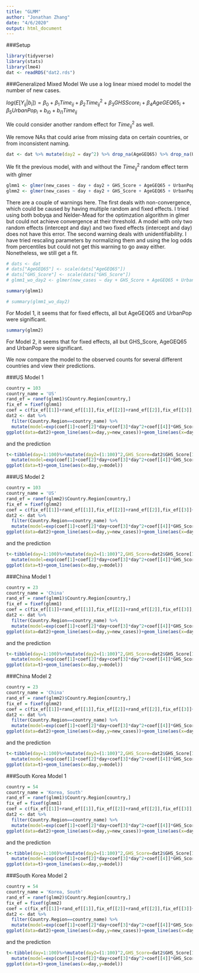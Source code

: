 ```yaml
---
title: "GLMM"
author: "Jonathan Zhang"
date: "4/6/2020"
output: html_document
---
```


###Setup
```r
library(tidyverse)
library(stats)
library(lme4)
dat <- readRDS("dat2.rds")
```
###Generalized Mixed Model
We use a log linear mixed model to model the number of new cases.

$log(E[Y_{ij}|b_i])=\beta_0+\beta_1 Time_{ij}+\beta_2 Time_{ij}^2+\beta_3 GHSScore_i+\beta_4 AgeGEQ65_i+\beta_5 UrbanPop_i+b_{i0}+b_{i1}Time_{ij}$

We could consider another random effect for $Time_{ij}^2$ as well.

We remove NAs that could arise from missing data on certain countries, or from inconsistent naming.
```r
dat <- dat %>% mutate(day2 = day^2) %>% drop_na(AgeGEQ65) %>% drop_na(UrbanPop)
```

We fit the previous model, with and without the $Time_{ij}^2$ random effect term with glmer

```r
glmm1 <- glmer(new_cases ~ day + day2 + GHS_Score + AgeGEQ65 + UrbanPop + (day | Country.Region), data = dat, family = poisson)
glmm2 <- glmer(new_cases ~ day + day2 + GHS_Score + AgeGEQ65 + UrbanPop + (day + day2 | Country.Region), data = dat, family = poisson)
```

There are a couple of warnings here. The first deals with non-convergence, which could be caused by having multiple random and fixed effects. I tried using both bobyqa and Nelder-Mead for the optimzation algorithm in glmer but could not achieve convergence at their threshold. A model with only two random effects (intercept and day) and two fixed effects (intercept and day) does not have this error. The second warning deals with unidentifiability. I have tried rescaling parameters by normalizing them and using the log odds from percentiles but could not get this warning to go away either. Nonetheless, we still get a fit.

```r
# dats <- dat
# dats["AgeGEQ65"] <- scale(dats["AgeGEQ65"])
# dats["GHS_Score"] <- scale(dats["GHS_Score"])
# glmm1_wo_day2 <- glmer(new_cases ~ day + GHS_Score + AgeGEQ65 + UrbanPop + (day | Country.Region), data = dats, family = poisson)
```

```r
summary(glmm1)
```
```r
# summary(glmm1_wo_day2)
```

For Model 1, it seems that for fixed effects, all but AgeGEQ65 and UrbanPop were significant.

```r
summary(glmm2)
```

For Model 2, it seems that for fixed effects, all but GHS_Score, AgeGEQ65 and UrbanPop were significant.

We now compare the model to the observed counts for several different countries and view their predictions.

###US Model 1

```r
country = 103
country_name = 'US'
rand_ef = ranef(glmm1)$Country.Region[country,]
fix_ef = fixef(glmm1)
coef = c(fix_ef[[1]]+rand_ef[[1]],fix_ef[[2]]+rand_ef[[2]],fix_ef[[3]],fix_ef[[4]],fix_ef[[5]],fix_ef[[6]])
dat2 <- dat %>% 
  filter(Country.Region==country_name) %>% 
  mutate(model=exp(coef[1]+coef[2]*day+coef[3]*day^2+coef[[4]]*GHS_Score+fix_ef[[5]]*AgeGEQ65+fix_ef[[6]]*UrbanPop))
ggplot(data=dat2)+geom_line(aes(x=day,y=new_cases))+geom_line(aes(x=day,y=model))
```

and the prediction

```r
t<-tibble(day=1:100)%>%mutate(day2=(1:100)^2,GHS_Score=dat2$GHS_Score[1],AgeGEQ65=dat2$AgeGEQ65[1],UrbanPop=dat2$UrbanPop[1])%>%
  mutate(model=exp(coef[1]+coef[2]*day+coef[3]*day^2+coef[[4]]*GHS_Score+fix_ef[[5]]*AgeGEQ65+fix_ef[[6]]*UrbanPop))
ggplot(data=t)+geom_line(aes(x=day,y=model))
```

###US Model 2

```r
country = 103
country_name = 'US'
rand_ef = ranef(glmm2)$Country.Region[country,]
fix_ef = fixef(glmm2)
coef = c(fix_ef[[1]]+rand_ef[[1]],fix_ef[[2]]+rand_ef[[2]],fix_ef[[3]]+rand_ef[[3]],fix_ef[[4]],fix_ef[[5]],fix_ef[[6]])
dat2 <- dat %>% 
  filter(Country.Region==country_name) %>% 
  mutate(model=exp(coef[1]+coef[2]*day+coef[3]*day^2+coef[[4]]*GHS_Score+fix_ef[[5]]*AgeGEQ65+fix_ef[[6]]*UrbanPop))
ggplot(data=dat2)+geom_line(aes(x=day,y=new_cases))+geom_line(aes(x=day,y=model))
```

and the prediction

```r
t<-tibble(day=1:100)%>%mutate(day2=(1:100)^2,GHS_Score=dat2$GHS_Score[1],AgeGEQ65=dat2$AgeGEQ65[1],UrbanPop=dat2$UrbanPop[1])%>%
  mutate(model=exp(coef[1]+coef[2]*day+coef[3]*day^2+coef[[4]]*GHS_Score+fix_ef[[5]]*AgeGEQ65+fix_ef[[6]]*UrbanPop))
ggplot(data=t)+geom_line(aes(x=day,y=model))
```

###China Model 1

```r
country = 23
country_name = 'China'
rand_ef = ranef(glmm1)$Country.Region[country,]
fix_ef = fixef(glmm1)
coef = c(fix_ef[[1]]+rand_ef[[1]],fix_ef[[2]]+rand_ef[[2]],fix_ef[[3]],fix_ef[[4]],fix_ef[[5]],fix_ef[[6]])
dat2 <- dat %>% 
  filter(Country.Region==country_name) %>% 
  mutate(model=exp(coef[1]+coef[2]*day+coef[3]*day^2+coef[[4]]*GHS_Score+fix_ef[[5]]*AgeGEQ65+fix_ef[[6]]*UrbanPop))
ggplot(data=dat2)+geom_line(aes(x=day,y=new_cases))+geom_line(aes(x=day,y=model))
```

and the prediction

```r
t<-tibble(day=1:100)%>%mutate(day2=(1:100)^2,GHS_Score=dat2$GHS_Score[1],AgeGEQ65=dat2$AgeGEQ65[1],UrbanPop=dat2$UrbanPop[1])%>%
  mutate(model=exp(coef[1]+coef[2]*day+coef[3]*day^2+coef[[4]]*GHS_Score+fix_ef[[5]]*AgeGEQ65+fix_ef[[6]]*UrbanPop))
ggplot(data=t)+geom_line(aes(x=day,y=model))
```

###China Model 2

```r
country = 23
country_name = 'China'
rand_ef = ranef(glmm2)$Country.Region[country,]
fix_ef = fixef(glmm2)
coef = c(fix_ef[[1]]+rand_ef[[1]],fix_ef[[2]]+rand_ef[[2]],fix_ef[[3]]+rand_ef[[3]],fix_ef[[4]],fix_ef[[5]],fix_ef[[6]])
dat2 <- dat %>% 
  filter(Country.Region==country_name) %>% 
  mutate(model=exp(coef[1]+coef[2]*day+coef[3]*day^2+coef[[4]]*GHS_Score+fix_ef[[5]]*AgeGEQ65+fix_ef[[6]]*UrbanPop))
ggplot(data=dat2)+geom_line(aes(x=day,y=new_cases))+geom_line(aes(x=day,y=model))
```

and the prediction

```r
t<-tibble(day=1:100)%>%mutate(day2=(1:100)^2,GHS_Score=dat2$GHS_Score[1],AgeGEQ65=dat2$AgeGEQ65[1],UrbanPop=dat2$UrbanPop[1])%>%
  mutate(model=exp(coef[1]+coef[2]*day+coef[3]*day^2+coef[[4]]*GHS_Score+fix_ef[[5]]*AgeGEQ65+fix_ef[[6]]*UrbanPop))
ggplot(data=t)+geom_line(aes(x=day,y=model))
```

###South Korea Model 1

```r
country = 54
country_name = 'Korea, South'
rand_ef = ranef(glmm1)$Country.Region[country,]
fix_ef = fixef(glmm1)
coef = c(fix_ef[[1]]+rand_ef[[1]],fix_ef[[2]]+rand_ef[[2]],fix_ef[[3]],fix_ef[[4]],fix_ef[[5]],fix_ef[[6]])
dat2 <- dat %>% 
  filter(Country.Region==country_name) %>% 
  mutate(model=exp(coef[1]+coef[2]*day+coef[3]*day^2+coef[[4]]*GHS_Score+fix_ef[[5]]*AgeGEQ65+fix_ef[[6]]*UrbanPop))
ggplot(data=dat2)+geom_line(aes(x=day,y=new_cases))+geom_line(aes(x=day,y=model))
```

and the prediction

```r
t<-tibble(day=1:100)%>%mutate(day2=(1:100)^2,GHS_Score=dat2$GHS_Score[1],AgeGEQ65=dat2$AgeGEQ65[1],UrbanPop=dat2$UrbanPop[1])%>%
  mutate(model=exp(coef[1]+coef[2]*day+coef[3]*day^2+coef[[4]]*GHS_Score+fix_ef[[5]]*AgeGEQ65+fix_ef[[6]]*UrbanPop))
ggplot(data=t)+geom_line(aes(x=day,y=model))
```

###South Korea Model 2

```r
country = 54
country_name = 'Korea, South'
rand_ef = ranef(glmm2)$Country.Region[country,]
fix_ef = fixef(glmm2)
coef = c(fix_ef[[1]]+rand_ef[[1]],fix_ef[[2]]+rand_ef[[2]],fix_ef[[3]]+rand_ef[[3]],fix_ef[[4]],fix_ef[[5]],fix_ef[[6]])
dat2 <- dat %>% 
  filter(Country.Region==country_name) %>% 
  mutate(model=exp(coef[1]+coef[2]*day+coef[3]*day^2+coef[[4]]*GHS_Score+fix_ef[[5]]*AgeGEQ65+fix_ef[[6]]*UrbanPop))
ggplot(data=dat2)+geom_line(aes(x=day,y=new_cases))+geom_line(aes(x=day,y=model))
```

and the prediction

```r
t<-tibble(day=1:100)%>%mutate(day2=(1:100)^2,GHS_Score=dat2$GHS_Score[1],AgeGEQ65=dat2$AgeGEQ65[1],UrbanPop=dat2$UrbanPop[1])%>%
  mutate(model=exp(coef[1]+coef[2]*day+coef[3]*day^2+coef[[4]]*GHS_Score+fix_ef[[5]]*AgeGEQ65+fix_ef[[6]]*UrbanPop))
ggplot(data=t)+geom_line(aes(x=day,y=model))
```

